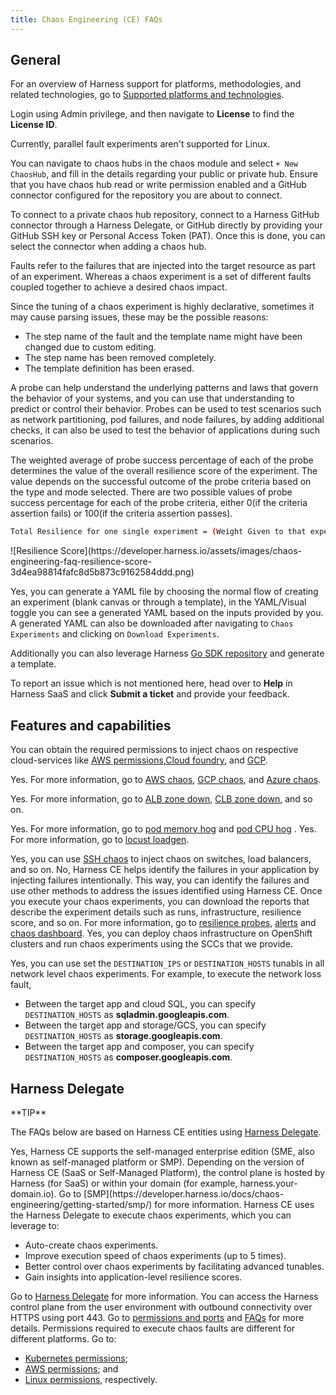 ```yaml
---
title: Chaos Engineering (CE) FAQs
---
```


## General

For an overview of Harness support for platforms, methodologies, and related technologies, go to [Supported platforms and technologies](https://developer.harness.io/docs/platform/platform-whats-supported).

<AccordionGroup>
  <Accordion title="How do I get the Instance ID or license ID with Harness SMP?">

  Login using Admin privilege, and then navigate to **License** to find the **License ID**.

  </Accordion>

  <Accordion title="Can I run both serial and parallel faults while using Linux infrastructure?">

  Currently, parallel fault experiments aren't supported for Linux.

  </Accordion>

  <Accordion title="How to add and manage a custom chaos hub?">

  You can navigate to chaos hubs in the chaos module and select `+ New ChaosHub`, and fill in the details regarding your public or private hub. Ensure that you have chaos hub read or write permission enabled and a GitHub connector configured for the repository you are about to connect.
  </Accordion>


  <Accordion title="How do I connect to a private chaos hub?">

  To connect to a private chaos hub repository, connect to a Harness GitHub connector through a Harness Delegate, or GitHub directly by providing your GitHub SSH key or Personal Access Token (PAT). Once this is done, you can select the connector when adding a chaos hub.

  </Accordion>

  <Accordion title="How are faults different from experiments?">

  Faults refer to the failures that are injected into the target resource as part of an experiment. Whereas a chaos experiment is a set of different faults coupled together to achieve a desired chaos impact.
  </Accordion>

  <Accordion title="What are the possible reasons I can't see tunables in Tune Fault UI?">

  Since the tuning of a chaos experiment is highly declarative, sometimes it may cause parsing issues, these may be the possible reasons:

  - The step name of the fault and the template name might have been changed due to custom editing.
  - The step name has been removed completely.
  - The template definition has been erased.

  </Accordion>

  <Accordion title="How are probes useful in an experiment?">

  A probe can help understand the underlying patterns and laws that govern the behavior of your systems, and you can use that understanding to predict or control their behavior. Probes can be used to test scenarios such as network partitioning, pod failures, and node failures, by adding additional checks, it can also be used to test the behavior of applications during such scenarios.

  </Accordion>

  <Accordion title="How is resilience score affected if a few of my probes fail?">

  The weighted average of probe success percentage of each of the probe determines the value of the overall resilience score of the experiment. The value depends on the successful outcome of the probe criteria based on the type and mode selected. There are two possible values of probe success percentage for each of the probe criteria, either 0(if the criteria assertion fails) or 100(if the criteria assertion passes).

  ```bash
  Total Resilience for one single experiment = (Weight Given to that experiment * Probe Success Percentage)
  ```
  <Frame>
  ![Resilience Score](https://developer.harness.io/assets/images/chaos-engineering-faq-resilience-score-3d4ea98814fafc8d5b873c9162584ddd.png)
  </Frame>
  </Accordion>

  <Accordion title="I have trouble creating an experiment YAML from scratch, can I generate one?">

  Yes, you can generate a YAML file by choosing the normal flow of creating an experiment (blank canvas or through a template), in the YAML/Visual toggle you can see a generated YAML based on the inputs provided by you. A generated YAML can also be downloaded after navigating to `Chaos Experiments` and clicking on `Download Experiments`.

  Additionally you can also leverage Harness [Go SDK repository](https://github.com/harness/harness-go-sdk) and generate a template.
  </Accordion>

  <Accordion title="My issue is not mentioned here, how can I report it?">

  To report an issue which is not mentioned here, head over to **Help** in Harness SaaS and click **Submit a ticket** and provide your feedback.
  </Accordion>
</AccordionGroup>

## Features and capabilities

<AccordionGroup>
  <Accordion title="How do you inject chaos on managed cloud services?">

  You can obtain the required permissions to inject chaos on respective cloud-services like [AWS permissions](https://developer.harness.io/docs/chaos-engineering/use-harness-ce/chaos-faults/aws/permissions),[Cloud foundry](https://developer.harness.io/docs/chaos-engineering/use-harness-ce/chaos-faults/cloud-foundry/permissions), and [GCP](https://developer.harness.io/docs/chaos-engineering/use-harness-ce/chaos-faults/gcp/security-configurations/prepare-secret-for-gcp).
  </Accordion>

  <Accordion title="Do you support chaos on [X] [AWS/GCP/Azure] service?">

  Yes. For more information, go to [AWS chaos](https://developer.harness.io/docs/chaos-engineering/use-harness-ce/chaos-faults/aws/), [GCP chaos](https://developer.harness.io/docs/chaos-engineering/use-harness-ce/chaos-faults/gcp/), and [Azure chaos](https://developer.harness.io/docs/chaos-engineering/use-harness-ce/chaos-faults/azure/).
  </Accordion>

  <Accordion title="Can you simulate a Zone, Region Failover in [AWS/GCP/Azure]">

  Yes. For more information, go to [ALB zone down](https://developer.harness.io/docs/chaos-engineering/use-harness-ce/chaos-faults/aws/alb-az-down), [CLB zone down](https://developer.harness.io/docs/chaos-engineering/use-harness-ce/chaos-faults/aws/clb-az-down), and so on.

  </Accordion>

  <Accordion title="Do you support staggered or staged increase of CPU/Memory resources within a Pod/Machine?">

  Yes. For more information, go to [pod memory hog](https://developer.harness.io/docs/chaos-engineering/use-harness-ce/chaos-faults/kubernetes/pod/pod-memory-hog) and [pod CPU hog](https://developer.harness.io/docs/chaos-engineering/use-harness-ce/chaos-faults/kubernetes/pod/pod-cpu-hog) .
  </Accordion>
  <Accordion title="Do you support load-based chaos/can you generate load during chaos execution?">
  Yes. For more information, go to [locust loadgen](https://developer.harness.io/docs/chaos-engineering/use-harness-ce/chaos-faults/load/locust-loadgen).
  </Accordion>
  <Accordion title="Do you support chaos on DataCenter infrastructure resources such as Switches, Loadbalancers, Hardware Encryption Devices etc.,?">

  Yes, you can use [SSH chaos](https://developer.harness.io/docs/chaos-engineering/use-harness-ce/chaos-faults/ssh/ssh-chaos) to inject chaos on switches, load balancers, and so on.
  </Accordion>
  <Accordion title="Does the tool provide recommendations to fix weaknesses identified by Chaos Experimentation?">
  No, Harness CE helps identify the failures in your application by injecting failures intentionally. This way, you can identify the failures and use other methods to address the issues identified using Harness CE.
  </Accordion>
  <Accordion title="What kind of Reporting is provided by the tool?">
  Once you execute your chaos experiments, you can download the reports that describe the experiment details such as runs, infrastructure, resilience score, and so on. For more information, go to [resilience probes](https://developer.harness.io/docs/chaos-engineering/use-harness-ce/probes/), [alerts](https://developer.harness.io/docs/chaos-engineering/use-harness-ce/experiments/alert-integration) and [chaos dashboard](https://developer.harness.io/docs/chaos-engineering/use-harness-ce/dashboards/).
  </Accordion>
  <Accordion title="Can I deploy chaos infrastructure on an Openshift Cluster?">
  Yes, you can deploy chaos infrastructure on OpenShift clusters and run chaos experiments using the SCCs that we provide.
  </Accordion>
  <Accordion title="Can we disrupt connection/network between any service in a cluster and an external service only & keep other connections intact without actually disrupting external service?">

  Yes, you can use set the `DESTINATION_IPS` or `DESTINATION_HOSTS` tunabls in all network level chaos experiments. For example, to execute the network loss fault,

  - Between the target app and cloud SQL, you can specify `DESTINATION_HOSTS` as **sqladmin.googleapis.com**.
  - Between the target app and storage/GCS, you can specify `DESTINATION_HOSTS` as **storage.googleapis.com**.
  - Between the target app and composer, you can specify `DESTINATION_HOSTS` as **composer.googleapis.com**.
  </Accordion>
</AccordionGroup>

## Harness Delegate

<Tip>
**TIP**

The FAQs below are based on Harness CE entities using [Harness Delegate](https://developer.harness.io/docs/chaos-engineering/use-harness-ce/infrastructures/types/ddcr#what-is-ddcr).
</Tip>

<AccordionGroup>
  <Accordion title="Do you support On-Premise Harness Control Plane?">
  Yes, Harness CE supports the self-managed enterprise edition (SME, also known as self-managed platform or SMP). Depending on the version of Harness CE (SaaS or Self-Managed Platform), the control plane is hosted by Harness (for SaaS) or within your domain (for example, harness.your-domain.io). Go to [SMP](https://developer.harness.io/docs/chaos-engineering/getting-started/smp/) for more information.
  </Accordion>
  <Accordion title="Does chaos use the Harness Delegate or does it need a separate agent?">
  Harness CE uses the Harness Delegate to execute chaos experiments, which you can leverage to:

  - Auto-create chaos experiments.
  - Improve execution speed of chaos experiments (up to 5 times).
  - Better control over chaos experiments by facilitating advanced tunables.
  - Gain insights into application-level resilience scores.

  Go to [Harness Delegate](https://developer.harness.io/docs/chaos-engineering/use-harness-ce/infrastructures/types/ddcr#what-is-ddcr) for more information.
  </Accordion>
  <Accordion title="What ports are necessary to be opened in the org's firewall rules to access the Harness Control Plane from the user environment?">
  You can access the Harness control plane from the user environment with outbound connectivity over HTTPS using port 443. Go to [permissions and ports](https://developer.harness.io/docs/platform/references/permissions-and-ports-for-harness-connections) and [FAQs](https://developer.harness.io/kb/chaos-engineering/chaos-engineering-faq) for more details.
  </Accordion>
  <Accordion title="What permissions are necessary to run the Chaos Agent on users' Kubernetes clusters / Linux / Windows Machines?">
  Permissions required to execute chaos faults are different for different platforms. Go to:

  - [Kubernetes permissions](https://developer.harness.io/docs/chaos-engineering/use-harness-ce/chaos-faults/kubernetes/tkgi/Requirements);
  - [AWS permissions](https://developer.harness.io/docs/chaos-engineering/use-harness-ce/chaos-faults/aws/permissions); and
  - [Linux permissions](https://developer.harness.io/docs/chaos-engineering/use-harness-ce/chaos-faults/linux/permissions), respectively.
  </Accordion>
</AccordionGroup>

